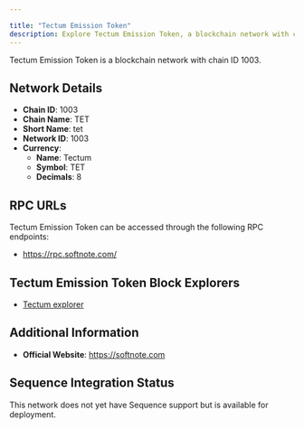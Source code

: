 ```yaml
---

title: "Tectum Emission Token"
description: Explore Tectum Emission Token, a blockchain network with chain ID 1003. Learn about its native currency, Tectum, and how to interact with the network.
---
```




Tectum Emission Token is a blockchain network with chain ID 1003.

## Network Details

- **Chain ID**: 1003
- **Chain Name**: TET
- **Short Name**: tet
- **Network ID**: 1003
- **Currency**: 
  - **Name**: Tectum
  - **Symbol**: TET
  - **Decimals**: 8

## RPC URLs

Tectum Emission Token can be accessed through the following RPC endpoints:

- https://rpc.softnote.com/

## Tectum Emission Token Block Explorers

- [Tectum explorer](https://explorer.tectum.io)

## Additional Information

- **Official Website**: https://softnote.com

## Sequence Integration Status

This network does not yet have Sequence support but is available for deployment.
